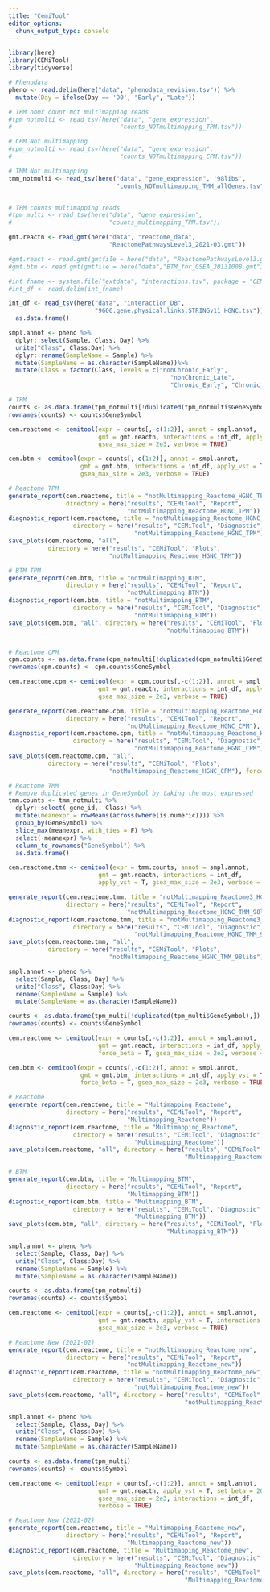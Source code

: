 ```yaml
---
title: "CemiTool"
editor_options: 
  chunk_output_type: console
---
```


```r
library(here)
library(CEMiTool)
library(tidyverse)
```

```r
# Phenodata
pheno <- read.delim(here("data", "phenodata_revision.tsv")) %>% 
  mutate(Day = ifelse(Day == 'D0', "Early", "Late"))

# TPM nomr count Not multimapping reads
#tpm_notmulti <- read_tsv(here("data", "gene_expression", 
#                              "counts_NOTmultimapping_TPM.tsv"))

# CPM Not multimapping
#cpm_notmulti <- read_tsv(here("data", "gene_expression", 
#                              "counts_NOTmultimapping_CPM.tsv"))

# TMM Not multimapping
tmm_notmulti <- read_tsv(here("data", "gene_expression", '98libs',
                              "counts_NOTmultimapping_TMM_allGenes.tsv"))


# TPM counts multimapping reads
#tpm_multi <- read_tsv(here("data", "gene_expression", 
#                           "counts_multimapping_TPM.tsv"))

gmt.reactn <- read_gmt(here("data", "reactome_data", 
                            "ReactomePathwaysLevel3_2021-03.gmt"))

#gmt.react <- read.gmt(gmtfile = here("data", "ReactomePathwaysLevel3.gmt"))
#gmt.btm <- read.gmt(gmtfile = here("data","BTM_for_GSEA_20131008.gmt"))

#int_fname <- system.file("extdata", "interactions.tsv", package = "CEMiTool")
#int_df <- read.delim(int_fname)

int_df <- read_tsv(here("data", "interaction_DB", 
                        "9606.gene.physical.links.STRINGv11_HGNC.tsv")) %>% 
  as.data.frame()
```

```r
smpl.annot <- pheno %>% 
  dplyr::select(Sample, Class, Day) %>% 
  unite("Class", Class:Day) %>% 
  dplyr::rename(SampleName = Sample) %>% 
  mutate(SampleName = as.character(SampleName))%>% 
  mutate(Class = factor(Class, levels = c("nonChronic_Early", 
                                             "nonChronic_Late",
                                             "Chronic_Early", "Chronic_Late")))

# TPM
counts <- as.data.frame(tpm_notmulti[!duplicated(tpm_notmulti$GeneSymbol),])
rownames(counts) <- counts$GeneSymbol

cem.reactome <- cemitool(expr = counts[,-c(1:2)], annot = smpl.annot, 
                         gmt = gmt.reactn, interactions = int_df, apply_vst = T, 
                         gsea_max_size = 2e3, verbose = TRUE)

cem.btm <- cemitool(expr = counts[,-c(1:2)], annot = smpl.annot, 
                    gmt = gmt.btm, interactions = int_df, apply_vst = T, 
                    gsea_max_size = 2e3, verbose = TRUE)

# Reactome TPM
generate_report(cem.reactome, title = "notMultimapping_Reactome_HGNC_TPM",
                directory = here("results", "CEMiTool", "Report",
                                 "notMultimapping_Reactome_HGNC_TPM"))
diagnostic_report(cem.reactome, title = "notMultimapping_Reactome_HGNC_TPM",
                  directory = here("results", "CEMiTool", "Diagnostic",
                                   "notMultimapping_Reactome_HGNC_TPM"))
save_plots(cem.reactome, "all", 
           directory = here("results", "CEMiTool", "Plots",
                            "notMultimapping_Reactome_HGNC_TPM"))

# BTM TPM
generate_report(cem.btm, title = "notMultimapping_BTM",
                directory = here("results", "CEMiTool", "Report",
                                 "notMultimapping_BTM"))
diagnostic_report(cem.btm, title = "notMultimapping_BTM",
                  directory = here("results", "CEMiTool", "Diagnostic",
                                   "notMultimapping_BTM"))
save_plots(cem.btm, "all", directory = here("results", "CEMiTool", "Plots",
                                            "notMultimapping_BTM"))


# Reactome CPM
cpm.counts <- as.data.frame(cpm_notmulti[!duplicated(cpm_notmulti$GeneSymbol),])
rownames(cpm.counts) <- cpm.counts$GeneSymbol

cem.reactome.cpm <- cemitool(expr = cpm.counts[,-c(1:2)], annot = smpl.annot, 
                         gmt = gmt.reactn, interactions = int_df, apply_vst = T, 
                         gsea_max_size = 2e3, verbose = TRUE)

generate_report(cem.reactome.cpm, title = "notMultimapping_Reactome_HGNC_CPM",
                directory = here("results", "CEMiTool", "Report",
                                 "notMultimapping_Reactome_HGNC_CPM"), force = T)
diagnostic_report(cem.reactome.cpm, title = "notMultimapping_Reactome_HGNC_CPM",
                  directory = here("results", "CEMiTool", "Diagnostic",
                                   "notMultimapping_Reactome_HGNC_CPM"), force= T)
save_plots(cem.reactome.cpm, "all", 
           directory = here("results", "CEMiTool", "Plots",
                            "notMultimapping_Reactome_HGNC_CPM"), force = T)

# Reactome TMM
# Remove duplicated genes in GeneSymbol by taking the most expressed
tmm.counts <- tmm_notmulti %>% 
  dplyr::select(-gene_id, -Class) %>% 
  mutate(meanexpr = rowMeans(across(where(is.numeric)))) %>% 
  group_by(GeneSymbol) %>% 
  slice_max(meanexpr, with_ties = F) %>% 
  select(-meanexpr) %>% 
  column_to_rownames("GeneSymbol") %>% 
  as.data.frame()

cem.reactome.tmm <- cemitool(expr = tmm.counts, annot = smpl.annot, 
                         gmt = gmt.reactn, interactions = int_df, 
                         apply_vst = T, gsea_max_size = 2e3, verbose = TRUE)

generate_report(cem.reactome.tmm, title = "notMultimapping_Reactome3_HGNC_TMM",
                directory = here("results", "CEMiTool", "Report",
                                 "notMultimapping_Reactome_HGNC_TMM_98libs"))
diagnostic_report(cem.reactome.tmm, title = "notMultimapping_Reactome3_HGNC_TMM",
                  directory = here("results", "CEMiTool", "Diagnostic",
                                   "notMultimapping_Reactome_HGNC_TMM_98libs"))
save_plots(cem.reactome.tmm, "all", 
           directory = here("results", "CEMiTool", "Plots",
                            "notMultimapping_Reactome_HGNC_TMM_98libs"))
```

```r
smpl.annot <- pheno %>% 
  select(Sample, Class, Day) %>% 
  unite("Class", Class:Day) %>% 
  rename(SampleName = Sample) %>% 
  mutate(SampleName = as.character(SampleName))

counts <- as.data.frame(tpm_multi[!duplicated(tpm_multi$GeneSymbol),])
rownames(counts) <- counts$GeneSymbol

cem.reactome <- cemitool(expr = counts[,-c(1:2)], annot = smpl.annot, 
                         gmt = gmt.react, interactions = int_df, apply_vst = T, 
                         force_beta = T, gsea_max_size = 2e3, verbose = TRUE)

cem.btm <- cemitool(expr = counts[,-c(1:2)], annot = smpl.annot, 
                    gmt = gmt.btm, interactions = int_df, apply_vst = T, 
                    force_beta = T, gsea_max_size = 2e3, verbose = TRUE)

# Reactome
generate_report(cem.reactome, title = "Multimapping_Reactome",
                directory = here("results", "CEMiTool", "Report",
                                 "Multimapping_Reactome"))
diagnostic_report(cem.reactome, title = "Multimapping_Reactome",
                  directory = here("results", "CEMiTool", "Diagnostic",
                                   "Multimapping_Reactome"))
save_plots(cem.reactome, "all", directory = here("results", "CEMiTool", "Plots",
                                                 "Multimapping_Reactome"))

# BTM
generate_report(cem.btm, title = "Multimapping_BTM",
                directory = here("results", "CEMiTool", "Report",
                                 "Multimapping_BTM"))
diagnostic_report(cem.btm, title = "Multimapping_BTM",
                  directory = here("results", "CEMiTool", "Diagnostic",
                                   "Multimapping_BTM"))
save_plots(cem.btm, "all", directory = here("results", "CEMiTool", "Plots",
                                            "Multimapping_BTM"))
```

```r
smpl.annot <- pheno %>% 
  select(Sample, Class, Day) %>% 
  unite("Class", Class:Day) %>% 
  rename(SampleName = Sample) %>% 
  mutate(SampleName = as.character(SampleName))

counts <- as.data.frame(tpm_notmulti)
rownames(counts) <- counts$Symbol

cem.reactome <- cemitool(expr = counts[,-c(1:2)], annot = smpl.annot, 
                         gmt = gmt.reactn, apply_vst = T, interactions = int_df,
                         gsea_max_size = 2e3, verbose = TRUE)

# Reactome New (2021-02)
generate_report(cem.reactome, title = "notMultimapping_Reactome_new",
                directory = here("results", "CEMiTool", "Report",
                                 "notMultimapping_Reactome_new"))
diagnostic_report(cem.reactome, title = "notMultimapping_Reactome_new",
                  directory = here("results", "CEMiTool", "Diagnostic",
                                   "notMultimapping_Reactome_new"))
save_plots(cem.reactome, "all", directory = here("results", "CEMiTool", "Plots",
                                                 "notMultimapping_Reactome_new"))
```

```r
smpl.annot <- pheno %>% 
  select(Sample, Class, Day) %>% 
  unite("Class", Class:Day) %>% 
  rename(SampleName = Sample) %>% 
  mutate(SampleName = as.character(SampleName))

counts <- as.data.frame(tpm_multi)
rownames(counts) <- counts$Symbol

cem.reactome <- cemitool(expr = counts[,-c(1:2)], annot = smpl.annot, 
                         gmt = gmt.reactn, apply_vst = T, set_beta = 20,
                         gsea_max_size = 2e3, interactions = int_df,
                         verbose = TRUE)

# Reactome New (2021-02)
generate_report(cem.reactome, title = "Multimapping_Reactome_new",
                directory = here("results", "CEMiTool", "Report",
                                 "Multimapping_Reactome_new"))
diagnostic_report(cem.reactome, title = "Multimapping_Reactome_new",
                  directory = here("results", "CEMiTool", "Diagnostic",
                                   "Multimapping_Reactome_new"))
save_plots(cem.reactome, "all", directory = here("results", "CEMiTool", "Plots",
                                                 "Multimapping_Reactome_new"))
```
